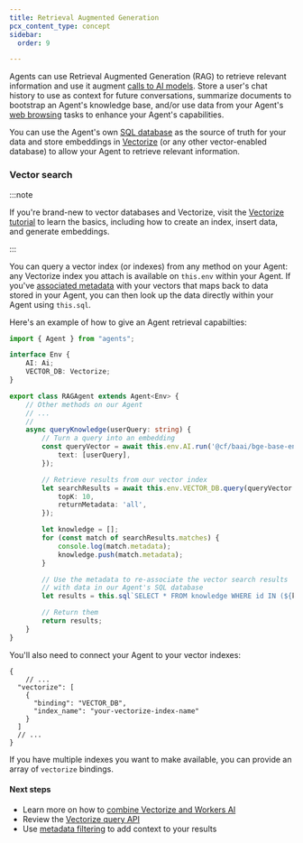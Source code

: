 ```yaml
---
title: Retrieval Augmented Generation
pcx_content_type: concept
sidebar:
  order: 9

---
```



Agents can use Retrieval Augmented Generation (RAG) to retrieve relevant information and use it augment [calls to AI models](/agents/api-reference/using-ai-models/). Store a user's chat history to use as context for future conversations, summarize documents to bootstrap an Agent's knowledge base, and/or use data from your Agent's [web browsing](/agents/api-reference/browse-the-web/) tasks to enhance your Agent's capabilities.

You can use the Agent's own [SQL database](/agents/api-reference/store-and-sync-state) as the source of truth for your data and store embeddings in [Vectorize](/vectorize/) (or any other vector-enabled database) to allow your Agent to retrieve relevant information.

### Vector search

:::note

If you're brand-new to vector databases and Vectorize, visit the [Vectorize tutorial](/vectorize/get-started/intro/) to learn the basics, including how to create an index, insert data, and generate embeddings.

:::

You can query a vector index (or indexes) from any method on your Agent: any Vectorize index you attach is available on `this.env` within your Agent. If you've [associated metadata](/vectorize/best-practices/insert-vectors/#metadata) with your vectors that maps back to data stored in your Agent, you can then look up the data directly within your Agent using `this.sql`.

Here's an example of how to give an Agent retrieval capabilties:

<TypeScriptExample>

```ts
import { Agent } from "agents";

interface Env {
	AI: Ai;
	VECTOR_DB: Vectorize;
}

export class RAGAgent extends Agent<Env> {
	// Other methods on our Agent
	// ...
	//
	async queryKnowledge(userQuery: string) {
		// Turn a query into an embedding
		const queryVector = await this.env.AI.run('@cf/baai/bge-base-en-v1.5', {
			text: [userQuery],
		});

		// Retrieve results from our vector index
		let searchResults = await this.env.VECTOR_DB.query(queryVector.data[0], {
			topK: 10,
			returnMetadata: 'all',
		});

		let knowledge = [];
		for (const match of searchResults.matches) {
			console.log(match.metadata);
			knowledge.push(match.metadata);
		}

		// Use the metadata to re-associate the vector search results
		// with data in our Agent's SQL database
		let results = this.sql`SELECT * FROM knowledge WHERE id IN (${knowledge.map((k) => k.id)})`;

		// Return them
		return results;
	}
}
```

</TypeScriptExample>

You'll also need to connect your Agent to your vector indexes:

<WranglerConfig>

```jsonc
{
	// ...
  "vectorize": [
    {
      "binding": "VECTOR_DB",
      "index_name": "your-vectorize-index-name"
    }
  ]
  // ...
}
```

</WranglerConfig>

If you have multiple indexes you want to make available, you can provide an array of `vectorize` bindings.

#### Next steps

* Learn more on how to [combine Vectorize and Workers AI](/vectorize/get-started/embeddings/)
* Review the [Vectorize query API](/vectorize/reference/client-api/)
* Use [metadata filtering](/vectorize/reference/metadata-filtering/) to add context to your results
